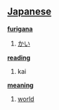 == [[Japanese]] ==                                          

'''[[furigana]]'''
# [[かい]]

'''[[reading]]'''
# kai

'''[[meaning]]'''
# [[world]]